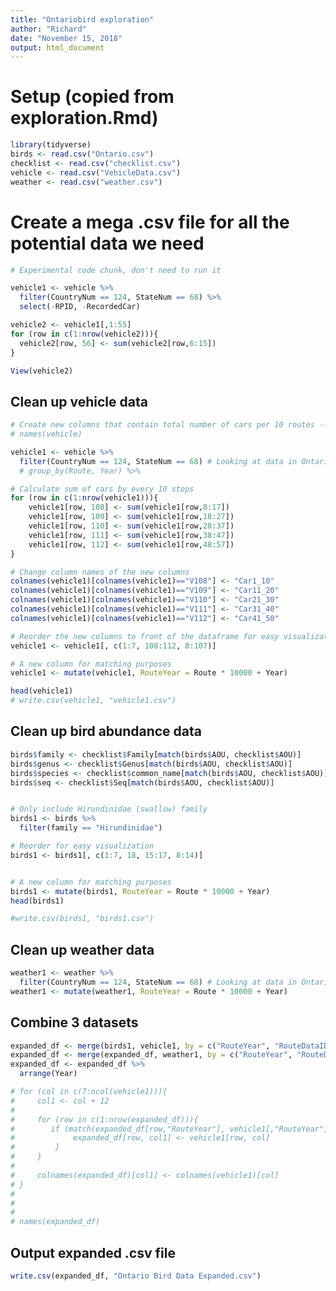 ```yaml
---
title: "Ontariobird exploration"
author: "Richard"
date: "November 15, 2018"
output: html_document
---
```


# Setup (copied from exploration.Rmd)
```r
library(tidyverse)
birds <- read.csv("Ontario.csv")
checklist <- read.csv("checklist.csv")
vehicle <- read.csv("VehicleData.csv")
weather <- read.csv("weather.csv")

```

# Create a mega .csv file for all the potential data we need

```r
# Experimental code chunk, don't need to run it

vehicle1 <- vehicle %>% 
  filter(CountryNum == 124, StateNum == 68) %>% 
  select(-RPID, -RecordedCar)

vehicle2 <- vehicle1[,1:55]
for (row in c(1:nrow(vehicle2))){
  vehicle2[row, 56] <- sum(vehicle2[row,6:15])
}

View(vehicle2)
```

## Clean up vehicle data

```r
# Create new columns that contain total number of cars per 10 routes -- to be matching with Ontario.csv
# names(vehicle)

vehicle1 <- vehicle %>%
  filter(CountryNum == 124, StateNum == 68) # Looking at data in Ontario
  # group_by(Route, Year) %>% 

# Calculate sum of cars by every 10 stops
for (row in c(1:nrow(vehicle1))){
    vehicle1[row, 108] <- sum(vehicle1[row,8:17])
    vehicle1[row, 109] <- sum(vehicle1[row,18:27])
    vehicle1[row, 110] <- sum(vehicle1[row,28:37])
    vehicle1[row, 111] <- sum(vehicle1[row,38:47])
    vehicle1[row, 112] <- sum(vehicle1[row,48:57])
}

# Change column names of the new columns
colnames(vehicle1)[colnames(vehicle1)=="V108"] <- "Car1_10"
colnames(vehicle1)[colnames(vehicle1)=="V109"] <- "Car11_20"
colnames(vehicle1)[colnames(vehicle1)=="V110"] <- "Car21_30"
colnames(vehicle1)[colnames(vehicle1)=="V111"] <- "Car31_40"
colnames(vehicle1)[colnames(vehicle1)=="V112"] <- "Car41_50"

# Reorder the new columns to front of the dataframe for easy visualization
vehicle1 <- vehicle1[, c(1:7, 108:112, 8:107)]

# A new column for matching purposes
vehicle1 <- mutate(vehicle1, RouteYear = Route * 10000 + Year)

head(vehicle1)
# write.csv(vehicle1, "vehicle1.csv")
```

## Clean up bird abundance data

```r
birds$family <- checklist$Family[match(birds$AOU, checklist$AOU)]
birds$genus <- checklist$Genus[match(birds$AOU, checklist$AOU)]
birds$species <- checklist$common_name[match(birds$AOU, checklist$AOU)]
birds$seq <- checklist$Seq[match(birds$AOU, checklist$AOU)]


# Only include Hirundinidae (swallow) family
birds1 <- birds %>% 
  filter(family == "Hirundinidae")

# Reorder for easy visualization
birds1 <- birds1[, c(1:7, 18, 15:17, 8:14)]


# A new column for matching purposes
birds1 <- mutate(birds1, RouteYear = Route * 10000 + Year)
head(birds1)

#write.csv(birds1, "birds1.csv")
```

## Clean up weather data

```r
weather1 <- weather %>%
  filter(CountryNum == 124, StateNum == 68) # Looking at data in Ontario
weather1 <- mutate(weather1, RouteYear = Route * 10000 + Year)
```


## Combine 3 datasets 

```r
expanded_df <- merge(birds1, vehicle1, by = c("RouteYear", "RouteDataID", "CountryNum", "StateNum", "Route", "RPID", "Year"), all = TRUE)
expanded_df <- merge(expanded_df, weather1, by = c("RouteYear", "RouteDataID", "CountryNum", "StateNum", "Route", "RPID", "Year"), all = TRUE)
expanded_df <- expanded_df %>% 
  arrange(Year)

# for (col in c(7:ncol(vehicle1))){
#     col1 <- col + 12
#     
#     for (row in c(1:nrow(expanded_df))){
#        if (match(expanded_df[row,"RouteYear"], vehicle1[,"RouteYear"])) {
#             expanded_df[row, col1] <- vehicle1[row, col]
#         }
#     }
#     
#     colnames(expanded_df)[col1] <- colnames(vehicle1)[col]
# }
# 
# 
# 
# names(expanded_df)
```

## Output expanded .csv file

```r
write.csv(expanded_df, "Ontario Bird Data Expanded.csv")
```
